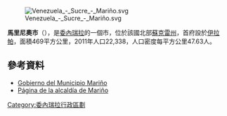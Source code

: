 [[Image:Venezuela_-_Sucre_-_Mariño.svg|right]]

'''馬里尼奧市'''（{{lang-es|Municipio Mariño}}），是[[委內瑞拉|委內瑞拉]]的一個市，位於該國北部[[蘇克雷州|蘇克雷州]]，首府設於[[伊拉帕|伊拉帕]]，面積469平方公里，2011年人口22,338，人口密度每平方公里47.63人。

==參考資料==
* [http://www.edosucre.gov.ve/marino2/ Gobierno del Municipio Mariño]{{dead link|date=2018年2月 |bot=InternetArchiveBot |fix-attempted=yes }}
* [http://marino-sucre.gov.ve/ Página de la alcaldía de Mariño] {{Wayback|url=http://marino-sucre.gov.ve/ |date=20220114004645 }}

{{Venezuela-geo-stub}}
[[Category:委內瑞拉行政區劃|Category:委內瑞拉行政區劃]]